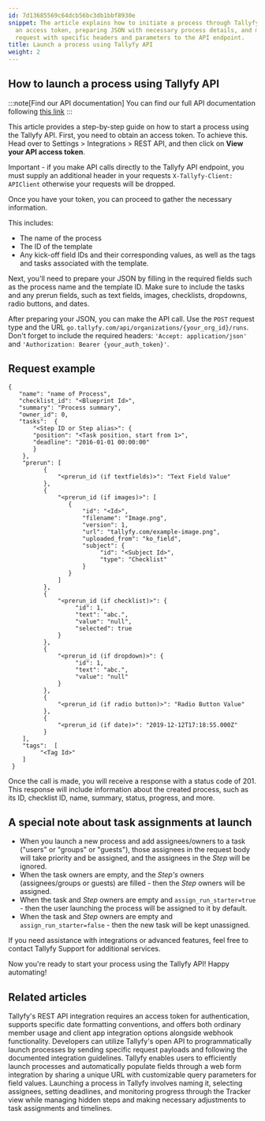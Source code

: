 ```yaml
---
id: 7d13685569c64dcb56bc3db1bbf8930e
snippet: The article explains how to initiate a process through Tallyfy's API by obtaining
  an access token, preparing JSON with necessary process details, and making a POST
  request with specific headers and parameters to the API endpoint.
title: Launch a process using Tallyfy API
weight: 2
---
```


## How to launch a process using Tallyfy API

:::note[Find our API documentation]
You can find our full API documentation following [this link](https://go.tallyfy.com/api/)
:::

This article provides a step-by-step guide on how to start a process using the Tallyfy API. First, you need to obtain an access token. To achieve this. Head over to Settings > Integrations > REST API, and then click on **View your API access token**.

Important - if you make API calls directly to the Tallyfy API endpoint, you must supply an additional header in your requests `X-Tallyfy-Client: APIClient` otherwise your requests will be dropped.

Once you have your token, you can proceed to gather the necessary information.

This includes:

- The name of the process
- The ID of the template
- Any kick-off field IDs and their corresponding values, as well as the tags and tasks associated with the template.

Next, you'll need to prepare your JSON by filling in the required fields such as the process name and the template ID. Make sure to include the tasks and any prerun fields, such as text fields, images, checklists, dropdowns, radio buttons, and dates.

After preparing your JSON, you can make the API call. Use the `POST` request type and the URL `go.tallyfy.com/api/organizations/{your_org_id}/runs`. Don't forget to include the required headers: `'Accept: application/json'` and `'Authorization: Bearer {your_auth_token}'`.

## Request example

```
{
   "name": "name of Process",
   "checklist_id": "<Blueprint Id>",
   "summary": "Process summary",
   "owner_id": 0,
   "tasks":  {
       "<Step ID or Step alias>": {
       "position": "<Task position, start from 1>",
       "deadline": "2016-01-01 00:00:00"
       }
    },
    "prerun": [
          {
              "<prerun_id (if textfields)>": "Text Field Value"
          },
          {
              "<prerun_id (if images)>": [
                 {
                     "id": "<Id>",
                     "filename": "Image.png",
                     "version": 1,
                     "url": "tallyfy.com/example-image.png",
                     "uploaded_from": "ko_field",
                     "subject": {
                          "id": "<Subject Id>",
                          "type": "Checklist"
                     }
                 }
              ]
          },
          {
              "<prerun_id (if checklist)>": {
                   "id": 1,
                   "text": "abc.",
                   "value": "null",
                   "selected": true
              }
          },
          {
              "<prerun_id (if dropdown)>": {
                   "id": 1,
                   "text": "abc.",
                   "value": "null"
              }
          },
          {
              "<prerun_id (if radio button)>": "Radio Button Value"
          },
          {
              "<prerun_id (if date)>": "2019-12-12T17:18:55.000Z"
          }
    ],
    "tags":  [
         "<Tag Id>"
    ]
 }
```

Once the call is made, you will receive a response with a status code of 201. This response will include information about the created process, such as its ID, checklist ID, name, summary, status, progress, and more.

## A special note about task assignments at launch

* When you launch a new process and add assignees/owners to a task ("users" or "groups" or "guests"), those assignees in the request body will take priority and be assigned, and the assignees in the _Step_ will be ignored.
* When the task owners are empty, and the _Step's_ owners (assignees/groups or guests) are filled - then the _Step_ owners will be assigned.
* When the task and _Step_ owners are empty and `assign_run_starter=true` - then the user launching the process will be assigned to it by default.
* When the task and _Step_ owners are empty and `assign_run_starter=false` - then the new task will be kept unassigned.

If you need assistance with integrations or advanced features, feel free to contact Tallyfy Support for additional services.

Now you're ready to start your process using the Tallyfy API! Happy automating!


## Related articles
<CardGrid>
<LinkTitleCard header="<b>Open Api > Integrate with Tallyfy using API</b>" href="/products/pro/integrations/open-api/how-to-integrate-with-tallyfy-using-api/" > Tallyfy's REST API integration requires an access token for authentication, supports specific date formatting conventions, and offers both ordinary member usage and client app integration options alongside webhook functionality. </LinkTitleCard>
<LinkTitleCard header="<b>Triggers > Launch via API</b>" href="/products/pro/launching/triggers/via-api/" > Developers can utilize Tallyfy's open API to programmatically launch processes by sending specific request payloads and following the documented integration guidelines. </LinkTitleCard>
<LinkTitleCard header="<b>Launching > Launch a process from a web form</b>" href="/products/pro/launching/how-to-launch-a-tallyfy-process-from-a-webform/" > Tallyfy enables users to efficiently launch processes and automatically populate fields through a web form integration by sharing a unique URL with customizable query parameters for field values. </LinkTitleCard>
<LinkTitleCard header="<b>Launching > Launch manually</b>" href="/products/pro/launching/how-can-i-launch-a-process-in-tallyfy/" > Launching a process in Tallyfy involves naming it, selecting assignees, setting deadlines, and monitoring progress through the Tracker view while managing hidden steps and making necessary adjustments to task assignments and timelines. </LinkTitleCard>
</CardGrid>